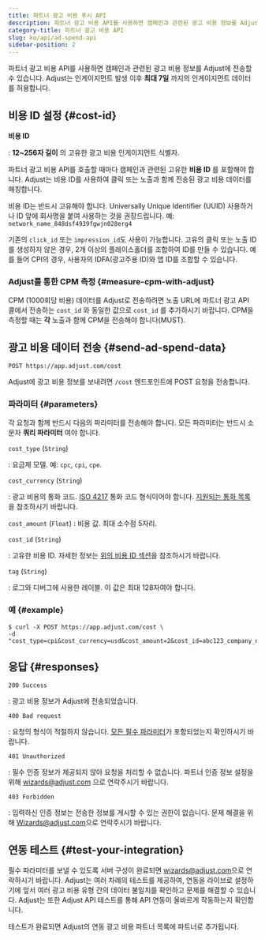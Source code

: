 ```yaml
---
title: 파트너 광고 비용 푸시 API
description: 파트너 광고 비용 API를 사용하면 캠페인과 관련된 광고 비용 정보를 Adjust에 전송할 수 있습니다.
category-title: 파트너 광고 비용 API
slug: ko/api/ad-spend-api
sidebar-position: 2
---
```


파트너 광고 비용 API를 사용하면 캠페인과 관련된 광고 비용 정보를 Adjust에 전송할 수 있습니다. Adjust는 인게이지먼트 발생 이후 **최대 7일** 까지의 인게이지먼트 데이터를 허용합니다.

## 비용 ID 설정 \{\#cost\-id\}

**비용 ID**

: **12~256자 길이** 의 고유한 광고 비용 인게이지먼트 식별자.

파트너 광고 비용 API를 호출할 때마다 캠페인과 관련된 고유한 **비용 ID** 를 포함해야 합니다. Adjust는 비용 ID를 사용하여 클릭 또는 노출과 함께 전송된 광고 비용 데이터를 매칭합니다.

비용 ID는 반드시 고유해야 합니다. Universally Unique Identifier \(UUID\) 사용하거나 ID 앞에 회사명을 붙여 사용하는 것을 권장드립니다. 예: `network_name_848dsf4939fgwjn028erg4`

기존의 `click_id` 또는 `impression_id`도 사용이 가능합니다. 고유의 클릭 또는 노출 ID를 생성하지 않은 경우, 2개 이상의 플레이스홀더를 조합하여 ID를 만들 수 있습니다. 예를 들어 CPI의 경우, 사용자의 IDFA\(광고주용 ID\)와 앱 ID를 조합할 수 있습니다.

### Adjust를 통한 CPM 측정 {#measure-cpm-with-adjust}

CPM \(1000회당 비용\) 데이터를 Adjust로 전송하려면 노출 URL에 파트너 광고 API 콜에서 전송하는 `cost_id` 와 동일한 값으로 `cost_id` 를 추가하시기 바랍니다. CPM을 측정할 때는 **각** 노출과 함께 CPM을 전송해야 합니다\(MUST\).

## 광고 비용 데이터 전송 \{\#send\-ad\-spend\-data\}

<CodeBlock title="엔드포인트" highlight="/cost">

```http
POST https://app.adjust.com/cost
```

</CodeBlock>

Adjust에 광고 비용 정보를 보내려면 `/cost` 엔드포인트에 POST 요청을 전송합니다.

### 파라미터 {#parameters}

각 요청과 함께 반드시 다음의 파라미터를 전송해야 합니다. 모든 파라미터는 반드시 소문자 **쿼리 파라미터** 여야 합니다.

`cost_type` \(`String`\)

: 요금제 모델. 예: `cpc`, `cpi`, `cpe`.

`cost_currency` \(`String`\)

: 광고 비용의 통화 코드. [ISO 4217](https://www.iban.com/currency-codes) 통화 코드 형식이어야 합니다. [지원되는 통화 목록](https://help.adjust.com/ko/article/supported-currencies)을 참조하시기 바랍니다.

`cost_amount` \(`Float`\)
: 비용 값. 최대 소수점 5자리.

`cost_id` \(`String`\)

: 고유한 비용 ID. 자세한 정보는 [위의 비용 ID 섹션](#cost-id)을 참조하시기 바랍니다.

`tag` \(`String`\)

: 로그와 디버그에 사용한 레이블. 이 값은 최대 128자여야 합니다.

### 예 {#example}

<CodeBlock title="cURL" highlight="cost_type, cost_currency, cost_amount, cost_id, tag">

```console
$ curl -X POST https://app.adjust.com/cost \
-d "cost_type=cpi&cost_currency=usd&cost_amount=2&cost_id=abc123_company_name_test_1&tag=company_name_test"
```

</CodeBlock>

## 응답 \{\#responses\}

`200 Success`

: 광고 비용 정보가 Adjust에 전송되었습니다.

`400 Bad request`

: 요청의 형식이 적절하지 않습니다. [모든 필수 파라미터](#parameters)가 포함되었는지 확인하시기 바랍니다.

`401 Unauthorized`

: 필수 인증 정보가 제공되지 않아 요청을 처리할 수 없습니다. 파트너 인증 정보 설정을 위해 [wizards@adjust.com](mailto:wizards@adjust.com) 으로 연락주시기 바랍니다.

`403 Forbidden`

: 입력하신 인증 정보는 전송한 정보를 게시할 수 있는 권한이 없습니다. 문제 해결을 위해 [Wizards@adjust.com](mailto:wizards@adjust.com)으로 연락주시기 바랍니다.

## 연동 테스트 \{\#test\-your\-integration\}

필수 파라미터를 보낼 수 있도록 서버 구성이 완료되면 [wizards@adjust.com](mailto:wizards@adjust.com)으로 연락하시기 바랍니다. Adjust는 여러 차례의 테스트를 제공하여, 연동을 라이브로 설정하기에 앞서 여러 광고 비용 유형 간의 데이터 불일치를 확인하고 문제를 해결할 수 있습니다. Adjust는 또한 Adjust API 테스트를 통해 API 연동이 올바르게 작동하는지 확인합니다.

테스트가 완료되면 Adjust의 연동 광고 비용 파트너 목록에 파트너로 추가됩니다.
